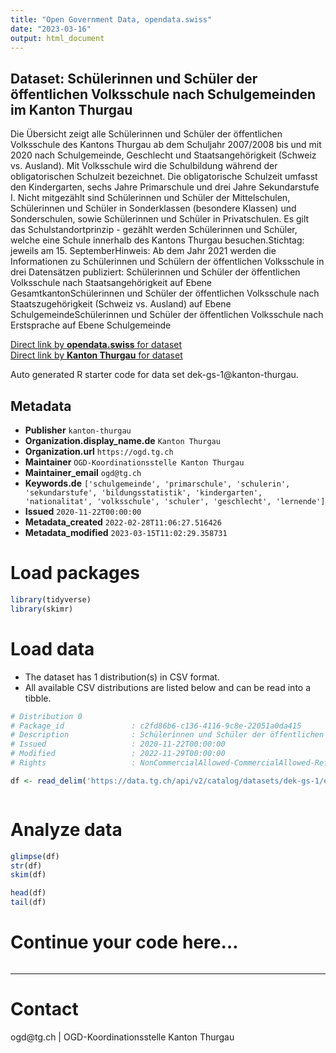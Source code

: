 ```yaml
---
title: "Open Government Data, opendata.swiss"
date: "2023-03-16"
output: html_document
---
```


## Dataset: Schülerinnen und Schüler der öffentlichen Volksschule nach Schulgemeinden im Kanton Thurgau

Die Übersicht zeigt alle Schülerinnen und Schüler der öffentlichen Volksschule des Kantons Thurgau ab dem Schuljahr 2007/2008 bis und mit 2020 nach Schulgemeinde, Geschlecht und Staatsangehörigkeit (Schweiz vs. Ausland). Mit Volksschule wird die Schulbildung während der obligatorischen Schulzeit bezeichnet. Die obligatorische Schulzeit umfasst den Kindergarten, sechs Jahre Primarschule und drei Jahre Sekundarstufe I. Nicht mitgezählt sind Schülerinnen und Schüler der Mittelschulen, Schülerinnen und Schüler in Sonderklassen (besondere Klassen) und Sonderschulen, sowie Schülerinnen und Schüler in Privatschulen. Es gilt das Schulstandortprinzip - gezählt werden Schülerinnen und Schüler, welche eine Schule innerhalb des Kantons Thurgau besuchen.Stichtag: jeweils am 15. SeptemberHinweis: Ab dem Jahr 2021 werden die Informationen zu Schülerinnen und Schülern der öffentlichen Volksschule in drei Datensätzen publiziert: Schülerinnen und Schüler der öffentlichen Volksschule nach Staatsangehörigkeit auf Ebene GesamtkantonSchülerinnen und Schüler der öffentlichen Volksschule nach Staatszugehörigkeit (Schweiz vs. Ausland) auf Ebene SchulgemeindeSchülerinnen und Schüler der öffentlichen Volksschule nach Erstsprache auf Ebene Schulgemeinde

[Direct link by **opendata.swiss** for dataset](https://opendata.swiss/de/dataset/lernende-der-offentlichen-volksschule-nach-schulgemeinden-im-kanton-thurgau)<br>
[Direct link by **Kanton Thurgau** for dataset](https://data.tg.ch/explore/dataset/dek-gs-1/)

Auto generated R starter code for data set dek-gs-1@kanton-thurgau.

## Metadata

- **Publisher** `kanton-thurgau`
- **Organization.display_name.de** `Kanton Thurgau`
- **Organization.url** `https://ogd.tg.ch`
- **Maintainer** `OGD-Koordinationsstelle Kanton Thurgau`
- **Maintainer_email** `ogd@tg.ch`
- **Keywords.de** `['schulgemeinde', 'primarschule', 'schulerin', 'sekundarstufe', 'bildungsstatistik', 'kindergarten', 'nationalitat', 'volksschule', 'schuler', 'geschlecht', 'lernende']`
- **Issued** `2020-11-22T00:00:00`
- **Metadata_created** `2022-02-28T11:06:27.516426`
- **Metadata_modified** `2023-03-15T11:02:29.358731`


# Load packages

```r

library(tidyverse)
library(skimr)

```

# Load data

-   The dataset has 1 distribution(s) in CSV format.
-   All available CSV distributions are listed below and can be read into a tibble.

```r

# Distribution 0
# Package_id               : c2fd86b6-c136-4116-9c8e-22051a0da415
# Description              : Schülerinnen und Schüler der öffentlichen Volksschule nach Schulgemeinden im Kanton Thurgau (csv)
# Issued                   : 2020-11-22T00:00:00
# Modified                 : 2022-11-29T00:00:00
# Rights                   : NonCommercialAllowed-CommercialAllowed-ReferenceRequired

df <- read_delim('https://data.tg.ch/api/v2/catalog/datasets/dek-gs-1/exports/csv')



```

# Analyze data

```r

glimpse(df)
str(df)
skim(df)

head(df)
tail(df)

```

# Continue your code here...

```r

```

------------------------------------------------------------------------

# Contact

ogd@tg.ch | OGD-Koordinationsstelle Kanton Thurgau
